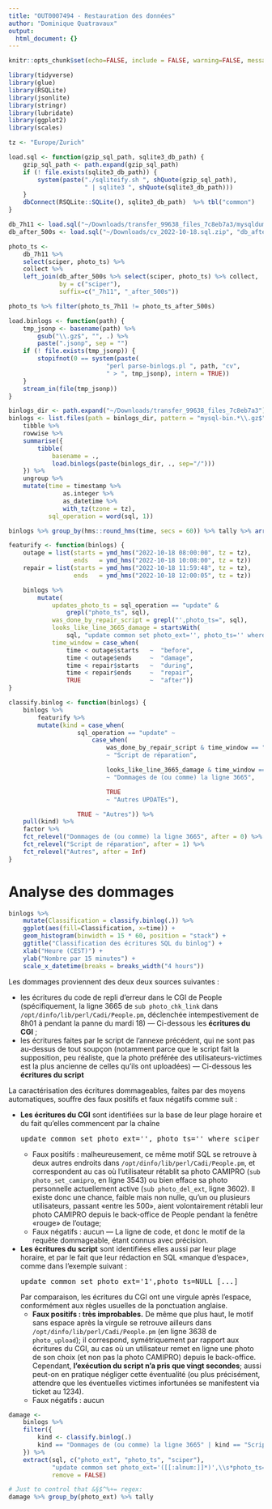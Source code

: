 ```yaml
---
title: "OUT0007494 - Restauration des données"
author: "Dominique Quatravaux"
output:
  html_document: {}
---
```


```r
knitr::opts_chunk$set(echo=FALSE, include = FALSE, warning=FALSE, message=FALSE)
```

```r
library(tidyverse)
library(glue)
library(RSQLite)
library(jsonlite)
library(stringr)
library(lubridate)
library(ggplot2)
library(scales)
```

```r
tz <- "Europe/Zurich"

load.sql <- function(gzip_sql_path, sqlite3_db_path) {
    gzip_sql_path <- path.expand(gzip_sql_path)
    if (! file.exists(sqlite3_db_path)) {
        system(paste("./sqliteify.sh ", shQuote(gzip_sql_path),
                     " | sqlite3 ", shQuote(sqlite3_db_path)))
    }
    dbConnect(RSQLite::SQLite(), sqlite3_db_path)  %>% tbl("common")
}

db_7h11 <- load.sql("~/Downloads/transfer_99638_files_7c8eb7a3/mysqldump_cv_20221018_0711.sql.gz", "7h11.db")
db_after_500s <- load.sql("~/Downloads/cv_2022-10-18.sql.zip", "db_after_500s.db")

photo_ts <-
    db_7h11 %>%
    select(sciper, photo_ts) %>%
    collect %>%
    left_join(db_after_500s %>% select(sciper, photo_ts) %>% collect,
              by = c("sciper"),
              suffix=c("_7h11", "_after_500s"))

photo_ts %>% filter(photo_ts_7h11 != photo_ts_after_500s)

load.binlogs <- function(path) {
    tmp_jsonp <- basename(path) %>%
        gsub("\\.gz$", "", .) %>%
        paste(".jsonp", sep = "")
    if (! file.exists(tmp_jsonp)) {
        stopifnot(0 == system(paste(
                           "perl parse-binlogs.pl ", path, "cv",
                           " > ", tmp_jsonp), intern = TRUE))
    }
    stream_in(file(tmp_jsonp))
}

binlogs_dir <- path.expand("~/Downloads/transfer_99638_files_7c8eb7a3")
binlogs <- list.files(path = binlogs_dir, pattern = "mysql-bin.*\\.gz$") %>%
    tibble %>%
    rowwise %>%
    summarise({
        tibble(
            basename = .,
            load.binlogs(paste(binlogs_dir, ., sep="/")))
    }) %>%
    ungroup %>%
    mutate(time = timestamp %>%
               as.integer %>%
               as_datetime %>%
               with_tz(tzone = tz),
           sql_operation = word(sql, 1))

binlogs %>% group_by(hms::round_hms(time, secs = 60)) %>% tally %>% arrange(desc(n))

featurify <- function(binlogs) {
    outage = list(starts = ymd_hms("2022-10-18 08:00:00", tz = tz),
                  ends   = ymd_hms("2022-10-18 10:08:00", tz = tz))
    repair = list(starts = ymd_hms("2022-10-18 11:59:48", tz = tz),
                  ends   = ymd_hms("2022-10-18 12:00:05", tz = tz))

    binlogs %>%
        mutate(
            updates_photo_ts = sql_operation == "update" &
                grepl("photo_ts", sql),
            was_done_by_repair_script = grepl("',photo_ts=", sql),
            looks_like_line_3665_damage = startsWith(
                sql, "update common set photo_ext='', photo_ts='' where sciper="),
            time_window = case_when(
                time < outage$starts   ~  "before",
                time < outage$ends     ~  "damage",
                time < repair$starts   ~  "during",
                time < repair$ends     ~  "repair",
                TRUE                   ~  "after"))
}

classify.binlog <- function(binlogs) {
    binlogs %>%
        featurify %>%
        mutate(kind = case_when(
                   sql_operation == "update" ~
                       case_when(
                           was_done_by_repair_script & time_window == "repair"
                           ~ "Script de réparation",

                           looks_like_line_3665_damage & time_window == "damage"
                           ~ "Dommages de (ou comme) la ligne 3665",

                           TRUE
                           ~ "Autres UPDATEs"),

                   TRUE ~ "Autres")) %>%
    pull(kind) %>%
    factor %>%
    fct_relevel("Dommages de (ou comme) la ligne 3665", after = 0) %>%
    fct_relevel("Script de réparation", after = 1) %>%
    fct_relevel("Autres", after = Inf)
}
```

# Analyse des dommages

```r
binlogs %>%
    mutate(Classification = classify.binlog(.)) %>%
    ggplot(aes(fill=Classification, x=time)) +
    geom_histogram(binwidth = 15 * 60, position = "stack") +
    ggtitle("Classification des écritures SQL du binlog") +
    xlab("Heure (CEST)") +
    ylab("Nombre par 15 minutes") +
    scale_x_datetime(breaks = breaks_width("4 hours"))
```

Les dommages proviennent des deux deux sources suivantes :

- les écritures du code de repli d'erreur dans le CGI de People (spécifiquement, la ligne 3665 de `sub photo_chk_link` dans `/opt/dinfo/lib/perl/Cadi/People.pm`, déclenchée intempestivement de 8h01 à pendant la panne du mardi 18) — Ci-dessous les **écritures du CGI** ;
- les écritures faites par le script de l'annexe précédent, qui ne sont pas au-dessus de tout soupçon (notamment parce que le script fait la supposition, peu réaliste, que la photo préférée des utilisateurs-victimes est la plus ancienne de celles qu'ils ont uploadées) — Ci-dessous les **écritures du script**

La caractérisation des écritures dommageables, faites par des moyens automatiques, souffre des faux positifs et faux négatifs comme suit :

- **Les écritures du CGI** sont identifiées sur la base de leur plage horaire et du fait qu'elles commencent par la chaîne <pre>update common set photo_ext='', photo_ts='' where sciper</pre>
  - Faux positifs : malheureusement, ce même motif SQL se retrouve à deux autres endroits dans `/opt/dinfo/lib/perl/Cadi/People.pm`, et correspondent au cas où l'utilisateur rétablit sa photo CAMIPRO (`sub photo_set_camipro`, en ligne 3543) ou bien efface sa photo personnelle actuellement active (`sub photo_del_ext`, ligne 3602). Il existe donc une chance, faible mais non nulle, qu'un ou plusieurs utilisateurs, passant «entre les 500», aient volontairement rétabli leur photo CAMIPRO depuis le back-office de People pendant la fenêtre «rouge» de l'outage;
  - Faux négatifs : aucun — La ligne de code, et donc le motif de la requête dommageable, étant connus avec précision.
- **Les écritures du script** sont identifiées elles aussi par leur plage horaire, et par le fait que leur rédaction en SQL «manque d'espace», comme dans l'exemple suivant : <pre>update common set photo_ext='1',photo_ts=NULL [...]</pre>Par comparaison, les écritures du CGI ont une virgule après l'espace, conformément aux règles usuelles de la ponctuation anglaise.
  - **Faux positifs : très improbables.** De même que plus haut, le motif sans espace après la virgule se retrouve ailleurs dans `/opt/dinfo/lib/perl/Cadi/People.pm` (en ligne 3638 de `photo_upload`); il correspond, symétriquement par rapport aux écritures du CGI, au cas où un utilisateur remet en ligne une photo de son choix (et non pas la photo CAMIPRO) depuis le back-office. Cependant, **l'exécution du script n'a pris que vingt secondes**; aussi peut-on en pratique négliger cette éventualité (ou plus précisément, attendre que les éventuelles victimes infortunées se manifestent via ticket au 1234).
  - Faux négatifs : aucun 

```r
damage <-
    binlogs %>%
    filter({
        kind <- classify.binlog(.)
        kind == "Dommages de (ou comme) la ligne 3665" | kind == "Script de réparation"
    }) %>%
    extract(sql, c("photo_ext", "photo_ts", "sciper"),
            "update common set photo_ext='([[:alnum:]]*)',\\s*photo_ts=(?:'?([0-9]*)'?|NULL)\\s*where\\s*sciper='?([0-9]+)'?",
            remove = FALSE)

# Just to control that &§$^%+= regex:
damage %>% group_by(photo_ext) %>% tally
```
